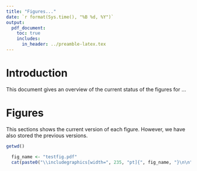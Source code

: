 ```yaml
---
title: "Figures..."
date: `r format(Sys.time(), "%B %d, %Y")`
output:
  pdf_document:
    toc: true
    includes:  
      in_header: ../preamble-latex.tex
---
```


# Introduction
This document gives an overview of the current status of the figures for ...

# Figures
This sections shows the current version of each figure. However, we have also stored the previous versions.

```r
getwd()
```

```r
  fig_name <- "testfig.pdf"
  cat(paste0("\\includegraphics[width=", 235, "pt]{", fig_name, "}\n\n"))
```
